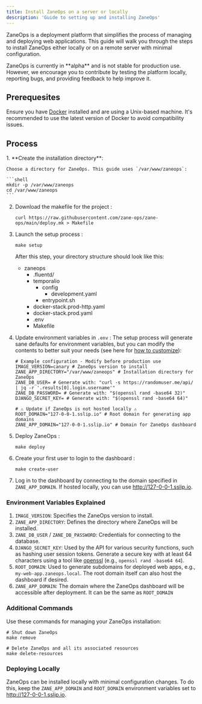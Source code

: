 ```yaml
---
title: Install ZaneOps on a server or locally
description: 'Guide to setting up and installing ZaneOps'
---
```



ZaneOps is a deployment platform that simplifies the process of managing and deploying web applications. This guide will walk you through the steps to install ZaneOps either locally or on a remote server with minimal configuration.

<Aside type="caution" title="Important">
ZaneOps is currently in **alpha** and is not stable for production use. However, we encourage you to contribute by testing the platform locally, reporting bugs, and providing feedback to help improve it.
</Aside>



## Prerequesites

Ensure you have [Docker](https://docs.docker.com/engine/install/) installed and are using a Unix-based machine. It's recommended to use the latest version of Docker to avoid compatibility issues.

## Process

<Steps>
1. **Create the installation directory**:

    Choose a directory for ZaneOps. This guide uses `/var/www/zaneops`:

    ```shell
    mkdir -p /var/www/zaneops 
    cd /var/www/zaneops
    ```

2. Download the makefile for the project :

    ```shell
    curl https://raw.githubusercontent.com/zane-ops/zane-ops/main/deploy.mk > Makefile
    ```

3. Launch the setup process :

    ```shell
    make setup
    ```

    After this step, your directory structure should look like this:

    <FileTree>

    - zaneops
        - .fluentd/
        - temporalio
            - config
                - development.yaml
            - entrypoint.sh
        - docker-stack.prod-http.yaml
        - docker-stack.prod.yaml
        - .env
        - Makefile

    </FileTree>

4. Update environment variables in `.env` :
    The setup process will generate sane defaults for environment variables, 
    but you can modify the contents to better suit your needs (see here for [how to customize](#environment-variables-explained)):
    
    ```shell
    # Example configuration - Modify before production use
    IMAGE_VERSION=canary # ZaneOps version to install
    ZANE_APP_DIRECTORY="/var/www/zaneops" # Installation directory for ZaneOps
    ZANE_DB_USER= # Generate with: "curl -s https://randomuser.me/api/ | jq -r '.results[0].login.username'"
    ZANE_DB_PASSWORD= # Generate with: "$(openssl rand -base64 32)"
    DJANGO_SECRET_KEY= # Generate with: "$(openssl rand -base64 64)"

    # ⚠️ Update if ZaneOps is not hosted locally ⚠️
    ROOT_DOMAIN="127-0-0-1.sslip.io" # Root domain for generating app domains
    ZANE_APP_DOMAIN="127-0-0-1.sslip.io" # Domain for ZaneOps dashboard
    ```

5. Deploy ZaneOps :

    ```shell
    make deploy
    ```

6. Create your first user to login to the dashboard :

    ```shell
    make create-user
    ```

7. Log in to the dashboard by connecting to the domain specified in `ZANE_APP_DOMAIN`. If hosted locally, you can use http://127-0-0-1.sslip.io.
</Steps>



### Environment Variables Explained

1. `IMAGE_VERSION`: Specifies the ZaneOps version to install.
2. `ZANE_APP_DIRECTORY`: Defines the directory where ZaneOps will be installed.
3. `ZANE_DB_USER` / `ZANE_DB_PASSWORD`: Credentials for connecting to the database.
4. `DJANGO_SECRET_KEY`: Used by the API for various security functions, such as hashing user session tokens. Generate a secure key with at least 64 characters using a tool like [openssl](https://github.com/openssl/openssl) (e.g., `openssl rand -base64 64`).
5. `ROOT_DOMAIN`: Used to generate subdomains for deployed web apps, e.g., `my-web-app.zaneops.local`. The root domain itself can also host the dashboard if desired.
6. `ZANE_APP_DOMAIN`: The domain where the ZaneOps dashboard will be accessible after deployment. It can be the same as `ROOT_DOMAIN`

### Additional Commands

Use these commands for managing your ZaneOps installation:

```shell
# Shut down ZaneOps
make remove

# Delete ZaneOps and all its associated resources
make delete-resources
```

### Deploying Locally 

ZaneOps can be installed locally with minimal configuration changes. 
To do this, keep the `ZANE_APP_DOMAIN` and `ROOT_DOMAIN` environment variables set to http://127-0-0-1.sslip.io.